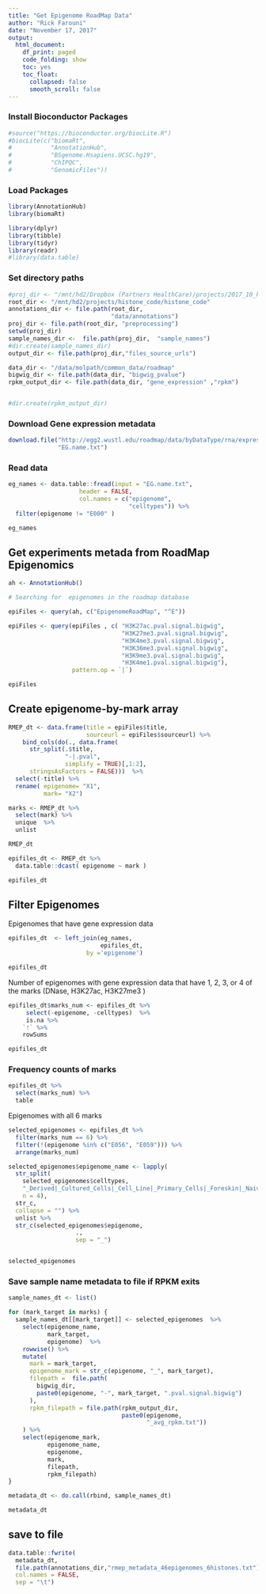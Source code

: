 ```yaml
---
title: "Get Epigenome RoadMap Data"
author: "Rick Farouni"
date: "November 17, 2017"
output:
  html_document:
    df_print: paged
    code_folding: show
    toc: yes
    toc_float: 
      collapsed: false
      smooth_scroll: false
---
```


### Install Bioconductor Packages


```r
#source("https://bioconductor.org/biocLite.R")
#biocLite(c("biomaRt",
#           "AnnotationHub",
#           "BSgenome.Hsapiens.UCSC.hg19",
#           "ChIPQC",
#           "GenomicFiles"))

```

### Load Packages

```r
library(AnnotationHub)
library(biomaRt)
```

```r
library(dplyr)
library(tibble)
library(tidyr)
library(readr)
#library(data.table)
```


### Set directory paths

```r
#proj_dir <- "/mnt/hd2/Dropbox (Partners HealthCare)/projects/2017_10_histone_code/RMEJ_analysis"
root_dir <- "/mnt/hd2/projects/histone_code/histone_code"
annotations_dir <- file.path(root_dir,
                             "data/annotations")
proj_dir <- file.path(root_dir, "preprocessing")
setwd(proj_dir)
sample_names_dir <-  file.path(proj_dir,  "sample_names")
#dir.create(sample_names_dir)
output_dir <- file.path(proj_dir,"files_source_urls")

data_dir <- "/data/molpath/common_data/roadmap"
bigwig_dir <- file.path(data_dir, "bigwig_pvalue") 
rpkm_output_dir <- file.path(data_dir, "gene_expression" ,"rpkm")


#dir.create(rpkm_output_dir)
```

### Download Gene expression metadata


```r

download.file("http://egg2.wustl.edu/roadmap/data/byDataType/rna/expression/EG.name.txt",
              "EG.name.txt")
```


### Read data

```r
eg_names <- data.table::fread(input = "EG.name.txt", 
                    header = FALSE, 
                    col.names = c("epigenome", 
                                  "celltypes")) %>% 
  filter(epigenome != "E000" )

eg_names 
```


## Get experiments metada from RoadMap Epigenomics

```r

ah <- AnnotationHub()

# Searching for  epigenomes in the roadmap database

epiFiles <- query(ah, c("EpigenomeRoadMap", "^E"))

epiFiles <- query(epiFiles , c( "H3K27ac.pval.signal.bigwig",
                                "H3K27me3.pval.signal.bigwig",
                                "H3K4me3.pval.signal.bigwig",
                                "H3K36me3.pval.signal.bigwig",
                                "H3K9me3.pval.signal.bigwig",
                                "H3K4me1.pval.signal.bigwig"),
                  pattern.op = `|`)

epiFiles

```


## Create  epigenome-by-mark array 

```r
RMEP_dt <- data.frame(title = epiFiles$title,
                      sourceurl = epiFiles$sourceurl) %>%
    bind_cols(do(., data.frame(
      str_split(.$title,
                "-|.pval",
                simplify = TRUE)[,1:2],
      stringsAsFactors = FALSE)))  %>%
  select(-title) %>%
  rename( epigenome= "X1",
          mark= "X2") 

marks <- RMEP_dt %>% 
  select(mark) %>% 
  unique  %>% 
  unlist

RMEP_dt
```



```r
epifiles_dt <- RMEP_dt %>% 
  data.table::dcast( epigenome ~ mark )

epifiles_dt
```

## Filter Epigenomes

Epigenomes that have gene expression data

```r
epifiles_dt  <- left_join(eg_names,
                          epifiles_dt,
                      by ='epigenome')

epifiles_dt
```


Number of epigenomes with gene expression data that have 1, 2, 3, or 4 of the marks (DNase, H3K27ac, H3K27me3 ) 
```r
epifiles_dt$marks_num <- epifiles_dt %>%
     select(-epigenome, -celltypes)  %>%
     is.na %>% 
    `!` %>% 
    rowSums 

epifiles_dt
```

### Frequency counts of marks

```r
epifiles_dt %>% 
  select(marks_num) %>% 
  table

```


Epigenomes with all 6 marks



```r
selected_epigenomes <- epifiles_dt %>%
  filter(marks_num == 6) %>%
  filter(!(epigenome %in% c("E056", "E059"))) %>%
  arrange(marks_num) 

selected_epigenomes$epigenome_name <- lapply(
  str_split(
    selected_epigenomes$celltypes,
    "_Derived|_Cultured_Cells|_Cell_Line|_Primary_Cells|_Foreskin|_Naive_Primary_Cells|_skin02|_skin03|_skin01|_Foreskin|_Cells|_Female|_Mononuclear|_Middle",
    n = 4),
  str_c,
  collapse = "") %>% 
  unlist %>% 
  str_c(selected_epigenomes$epigenome,
                   .,
                   sep = "_")


selected_epigenomes 
```


###  Save sample name metadata to file if RPKM exits


```r

sample_names_dt <- list()

for (mark_target in marks) {
  sample_names_dt[[mark_target]] <- selected_epigenomes  %>%
    select(epigenome_name,
           mark_target,
           epigenome)  %>%
    rowwise() %>%
    mutate(
      mark = mark_target,
      epigenome_mark = str_c(epigenome, "_", mark_target),
      filepath =  file.path(
        bigwig_dir,
        paste0(epigenome, "-", mark_target, ".pval.signal.bigwig")
      ),
      rpkm_filepath = file.path(rpkm_output_dir,
                                paste0(epigenome,
                                       "_avg_rpkm.txt"))
    ) %>%
    select(epigenome_mark,
           epigenome_name,
           epigenome,
           mark,
           filepath,
           rpkm_filepath)
}

metadata_dt <- do.call(rbind, sample_names_dt)

metadata_dt
```


## save to file

```r
data.table::fwrite(
  metadata_dt,
  file.path(annotations_dir,"rmep_metadata_46epigenomes_6histones.txt"),
  col.names = FALSE,
  sep = "\t")
```

